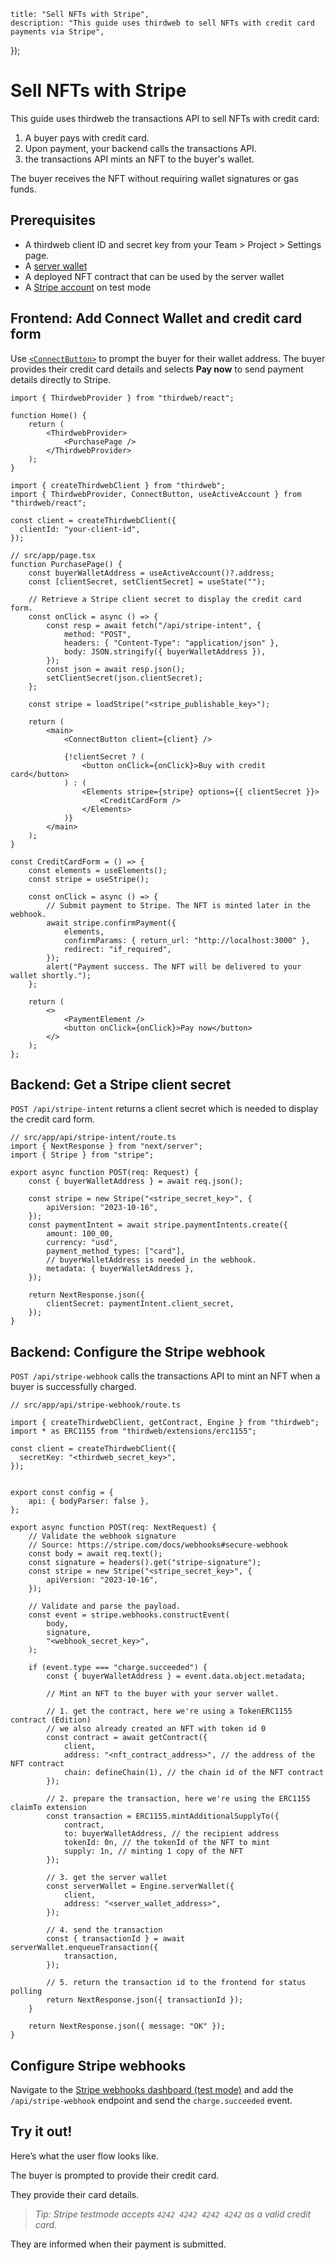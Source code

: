 
	title: "Sell NFTs with Stripe",
	description: "This guide uses thirdweb to sell NFTs with credit card payments via Stripe",
});

# Sell NFTs with Stripe

This guide uses thirdweb the transactions API to sell NFTs with credit card:

1. A buyer pays with credit card.
1. Upon payment, your backend calls the transactions API.
1. the transactions API mints an NFT to the buyer's wallet.

The buyer receives the NFT without requiring wallet signatures or gas funds.

<DocImage src={OverviewImage} alt="NFT checkout overview" />

## Prerequisites

- A thirdweb client ID and secret key from your Team > Project > Settings page.
- A [server wallet](/wallets/server)
- A deployed NFT contract that can be used by the server wallet
- A [Stripe account](https://dashboard.stripe.com/register) on test mode

## Frontend: Add Connect Wallet and credit card form

Use [`<ConnectButton>`](/references/typescript/v5/ConnectButton) to prompt the buyer for their wallet address. The buyer provides their credit card details and selects **Pay now** to send payment details directly to Stripe.

```tsx
import { ThirdwebProvider } from "thirdweb/react";

function Home() {
	return (
		<ThirdwebProvider>
			<PurchasePage />
		</ThirdwebProvider>
	);
}
```

```tsx
import { createThirdwebClient } from "thirdweb";
import { ThirdwebProvider, ConnectButton, useActiveAccount } from "thirdweb/react";

const client = createThirdwebClient({
  clientId: "your-client-id",
});

// src/app/page.tsx
function PurchasePage() {
	const buyerWalletAddress = useActiveAccount()?.address;
	const [clientSecret, setClientSecret] = useState("");

	// Retrieve a Stripe client secret to display the credit card form.
	const onClick = async () => {
		const resp = await fetch("/api/stripe-intent", {
			method: "POST",
			headers: { "Content-Type": "application/json" },
			body: JSON.stringify({ buyerWalletAddress }),
		});
		const json = await resp.json();
		setClientSecret(json.clientSecret);
	};

	const stripe = loadStripe("<stripe_publishable_key>");

	return (
		<main>
			<ConnectButton client={client} />

			{!clientSecret ? (
				<button onClick={onClick}>Buy with credit card</button>
			) : (
				<Elements stripe={stripe} options={{ clientSecret }}>
					<CreditCardForm />
				</Elements>
			)}
		</main>
	);
}
```

```tsx
const CreditCardForm = () => {
	const elements = useElements();
	const stripe = useStripe();

	const onClick = async () => {
		// Submit payment to Stripe. The NFT is minted later in the webhook.
		await stripe.confirmPayment({
			elements,
			confirmParams: { return_url: "http://localhost:3000" },
			redirect: "if_required",
		});
		alert("Payment success. The NFT will be delivered to your wallet shortly.");
	};

	return (
		<>
			<PaymentElement />
			<button onClick={onClick}>Pay now</button>
		</>
	);
};
```

## Backend: Get a Stripe client secret

`POST /api/stripe-intent` returns a client secret which is needed to display the credit card form.

```tsx
// src/app/api/stripe-intent/route.ts
import { NextResponse } from "next/server";
import { Stripe } from "stripe";

export async function POST(req: Request) {
	const { buyerWalletAddress } = await req.json();

	const stripe = new Stripe("<stripe_secret_key>", {
		apiVersion: "2023-10-16",
	});
	const paymentIntent = await stripe.paymentIntents.create({
		amount: 100_00,
		currency: "usd",
		payment_method_types: ["card"],
		// buyerWalletAddress is needed in the webhook.
		metadata: { buyerWalletAddress },
	});

	return NextResponse.json({
		clientSecret: paymentIntent.client_secret,
	});
}
```

## Backend: Configure the Stripe webhook

`POST /api/stripe-webhook` calls the transactions API to mint an NFT when a buyer is successfully charged.

```tsx
// src/app/api/stripe-webhook/route.ts

import { createThirdwebClient, getContract, Engine } from "thirdweb";
import * as ERC1155 from "thirdweb/extensions/erc1155";

const client = createThirdwebClient({
  secretKey: "<thirdweb_secret_key>",
});


export const config = {
	api: { bodyParser: false },
};

export async function POST(req: NextRequest) {
	// Validate the webhook signature
	// Source: https://stripe.com/docs/webhooks#secure-webhook
	const body = await req.text();
	const signature = headers().get("stripe-signature");
	const stripe = new Stripe("<stripe_secret_key>", {
		apiVersion: "2023-10-16",
	});

	// Validate and parse the payload.
	const event = stripe.webhooks.constructEvent(
		body,
		signature,
		"<webhook_secret_key>",
	);

	if (event.type === "charge.succeeded") {
		const { buyerWalletAddress } = event.data.object.metadata;

		// Mint an NFT to the buyer with your server wallet.

        // 1. get the contract, here we're using a TokenERC1155 contract (Edition)
        // we also already created an NFT with token id 0
        const contract = await getContract({
            client,
            address: "<nft_contract_address>", // the address of the NFT contract
            chain: defineChain(1), // the chain id of the NFT contract
        });

        // 2. prepare the transaction, here we're using the ERC1155 claimTo extension
        const transaction = ERC1155.mintAdditionalSupplyTo({
            contract,
            to: buyerWalletAddress, // the recipient address
            tokenId: 0n, // the tokenId of the NFT to mint
            supply: 1n, // minting 1 copy of the NFT
        });

        // 3. get the server wallet
        const serverWallet = Engine.serverWallet({
            client,
            address: "<server_wallet_address>",
        });

        // 4. send the transaction
        const { transactionId } = await serverWallet.enqueueTransaction({
            transaction,
        });

        // 5. return the transaction id to the frontend for status polling
        return NextResponse.json({ transactionId });
	}

	return NextResponse.json({ message: "OK" });
}
```

## Configure Stripe webhooks

Navigate to the [Stripe webhooks dashboard (test mode)](https://dashboard.stripe.com/test/webhooks) and add the `/api/stripe-webhook` endpoint and send the `charge.succeeded` event.

## Try it out!

Here’s what the user flow looks like.

The buyer is prompted to provide their credit card.

<DocImage src={NftCheckout1} alt="Initial page load" className="w-[550px]" />

They provide their card details.

> _Tip: Stripe testmode accepts `4242 4242 4242 4242` as a valid credit card._

<DocImage
	src={NftCheckout2}
	alt="Prompted for card details"
	className="w-[550px]"
/>

They are informed when their payment is submitted.

<DocImage src={NftCheckout3} alt="Successful payment" className="w-[550px]" />

